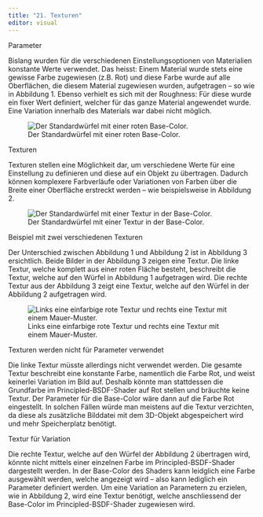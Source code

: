 ```yaml
---
title: "21. Texturen"
editor: visual
---
```


::: column-margin
Parameter
:::

Bislang wurden für die verschiedenen Einstellungsoptionen von Materialien konstante Werte verwendet. Das heisst: Einem Material wurde stets eine gewisse Farbe zugewiesen (z.B. Rot) und diese Farbe wurde auf alle Oberflächen, die diesem Material zugewiesen wurden, aufgetragen – so wie in Abbildung 1. Ebenso verhielt es sich mit der Roughness: Für diese wurde ein fixer Wert definiert, welcher für das ganze Material angewendet wurde. Eine Variation innerhalb des Materials war dabei nicht möglich.

![Der Standardwürfel mit einer roten Base-Color.](Images/Chapter_21/red_cube.png){#fig-1_1 fig-align="left"}

::: column-margin
Texturen
:::

Texturen stellen eine Möglichkeit dar, um verschiedene Werte für eine Einstellung zu definieren und diese auf ein Objekt zu übertragen. Dadurch können komplexere Farbverläufe oder Variationen von Farben über die Breite einer Oberfläche erstreckt werden – wie beispielsweise in Abbildung 2.

![Der Standardwürfel mit einer Textur in der Base-Color.](Images/Chapter_21/Cube_Textured.png){#fig-1_2 fig-align="left"}

::: column-margin
Beispiel mit zwei verschiedenen Texturen
:::

Der Unterschied zwischen Abbildung 1 und Abbildung 2 ist in Abbildung 3 ersichtlich. Beide Bilder in der Abbildung 3 zeigen eine Textur. Die linke Textur, welche komplett aus einer roten Fläche besteht, beschreibt die Textur, welche auf den Würfel in Abbildung 1 aufgetragen wird. Die rechte Textur aus der Abbildung 3 zeigt eine Textur, welche auf den Würfel in der Abbildung 2 aufgetragen wird.

![Links eine einfarbige rote Textur und rechts eine Textur mit einem Mauer-Muster.](Images/Chapter_21/Textures_Comparison.png){#fig-1_3 fig-align="left"}

::: column-margin
Texturen werden nicht für Parameter verwendet
:::

Die linke Textur müsste allerdings nicht verwendet werden. Die gesamte Textur beschreibt eine konstante Farbe, namentlich die Farbe Rot, und weist keinerlei Variation im Bild auf. Deshalb könnte man stattdessen die Grundfarbe im Principled-BSDF-Shader auf Rot stellen und bräuchte keine Textur. Der Parameter für die Base-Color wäre dann auf die Farbe Rot eingestellt. In solchen Fällen würde man meistens auf die Textur verzichten, da diese als zusätzliche Bilddatei mit dem 3D-Objekt abgespeichert wird und mehr Speicherplatz benötigt.

::: column-margin
Textur für Variation
:::

Die rechte Textur, welche auf den Würfel der Abbildung 2 übertragen wird, könnte nicht mittels einer einzelnen Farbe im Principled-BSDF-Shader dargestellt werden. In der Base-Color des Shaders kann leidglich eine Farbe ausgewählt werden, welche angezeigt wird – also kann lediglich ein Parameter definiert werden. Um eine Variation an Parametern zu erzielen, wie in Abbildung 2, wird eine Textur benötigt, welche anschliessend der Base-Color im Principled-BSDF-Shader zugewiesen wird.

